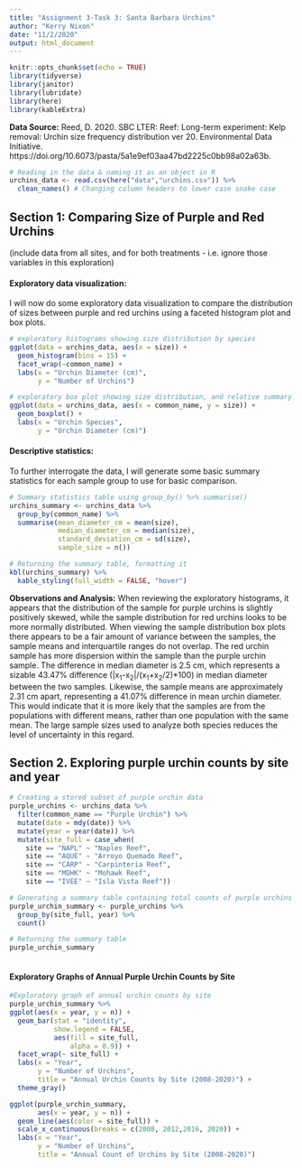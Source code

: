 ```yaml
---
title: "Assignment 3-Task 3: Santa Barbara Urchins"
author: "Kerry Nixon"
date: "11/2/2020"
output: html_document
---
```


```r
knitr::opts_chunk$set(echo = TRUE)
library(tidyverse)
library(janitor)
library(lubridate)
library(here)
library(kableExtra)
```


**Data Source:** Reed, D. 2020. SBC LTER: Reef: Long-term experiment: Kelp removal: Urchin size frequency distribution ver 20. Environmental Data Initiative. https://doi.org/10.6073/pasta/5a1e9ef03aa47bd2225c0bb98a02a63b.

```r

# Reading in the data & naming it as an object in R
urchins_data <- read.csv(here("data","urchins.csv")) %>% 
  clean_names() # Changing column headers to lower case snake case

```

## Section 1: Comparing Size of Purple and Red Urchins 
(include data from all sites, and for both treatments - i.e. ignore those variables in this exploration)

#### Exploratory data visualization: 

I will now do some exploratory data visualization to compare the distribution of sizes between purple and red urchins using a faceted histogram plot and box plots. 


```r

# exploratory histograms showing size distribution by species
ggplot(data = urchins_data, aes(x = size)) +
  geom_histogram(bins = 15) +
  facet_wrap(~common_name) +
  labs(x = "Urchin Diameter (cm)",
       y = "Number of Urchins")
```


```r

# exploratory box plot showing size distribution, and relative summary stats by species
ggplot(data = urchins_data, aes(x = common_name, y = size)) +
  geom_boxplot() +
  labs(x = "Urchin Species",
       y = "Urchin Diameter (cm)")

```


#### Descriptive statistics: 

To further interrogate the data, I will generate some basic summary statistics for each sample group to use for basic comparison.


```r

# Summary statistics table using group_by() %>% summarise()
urchins_summary <- urchins_data %>% 
  group_by(common_name) %>% 
  summarise(mean_diameter_cm = mean(size),
            median_diameter_cm = median(size),
            standard_deviation_cm = sd(size), 
            sample_size = n())

# Returning the summary table, formatting it 
kbl(urchins_summary) %>% 
  kable_styling(full_width = FALSE, "hover")

```


**Observations and Analysis:** When reviewing the exploratory histograms, it appears that the distribution of the sample for purple urchins is slightly positively skewed, while the sample distribution for red urchins looks to be more normally distributed. When viewing the sample distribution box plots there appears to be a fair amount of variance between the samples, the sample means and interquartile ranges do not overlap. The red urchin sample has more dispersion within the sample than the purple urchin sample. The difference in median diameter is  2.5 cm, which represents a sizable 43.47% difference (|x~1~-x~2~|/(x~1~+x~2~/2)*100) in median diameter between the two samples. Likewise, the sample means are approximately 2.31 cm apart, representing a 41.07% difference in mean urchin diameter. This would indicate that it is more ikely that the samples are from the populations with different means, rather than one population with the same mean. The large sample sizes used to analyze both species reduces the level of uncertainty in this regard. 

## Section 2. Exploring purple urchin counts by site and year


```r

# Creating a stored subset of purple urchin data
purple_urchins <- urchins_data %>% 
  filter(common_name == "Purple Urchin") %>% 
  mutate(date = mdy(date)) %>% 
  mutate(year = year(date)) %>% 
  mutate(site_full = case_when(
    site == "NAPL" ~ "Naples Reef", 
    site == "AQUE" ~ "Arroyo Quemado Reef", 
    site == "CARP" ~ "Carpinteria Reef", 
    site == "MOHK" ~ "Mohawk Reef", 
    site == "IVEE" ~ "Isla Vista Reef"))

# Generating a summary table containing total counts of purple urchins observed by site and year
purple_urchin_summary <- purple_urchins %>% 
  group_by(site_full, year) %>% 
  count()

# Returning the summary table
purple_urchin_summary
  
```


#### Exploratory Graphs of Annual Purple Urchin Counts by Site

```r

#Exploratory graph of annual urchin counts by site
purple_urchin_summary %>%
ggplot(aes(x = year, y = n)) +
  geom_bar(stat = "identity",
           show.legend = FALSE,
           aes(fill = site_full,
               alpha = 0.9)) +
  facet_wrap(~ site_full) +
  labs(x = "Year",
       y = "Number of Urchins",
       title = "Annual Urchin Counts by Site (2008-2020)") +
  theme_gray()

```
```r
ggplot(purple_urchin_summary, 
       aes(x = year, y = n)) +
  geom_line(aes(color = site_full)) +
  scale_x_continuous(breaks = c(2008, 2012,2016, 2020)) +
  labs(x = "Year",
       y = "Number of Urchins",
       title = "Annual Count of Urchins by Site (2008-2020)")
```

